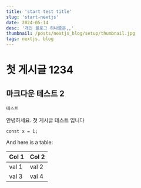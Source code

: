 ```yaml
---
title: 'start test title'
slug: 'start-nextjs'
date: 2024-05-14
desc: '개인 블로그 하나쯤은,,'
thumbnail: /posts/nextjs_blog/setup/thumbnail.jpg
tags: nextjs, blog
---
```


# 첫 게시글 1234

## 마크다운 테스트 2

`테스트`

안녕하세요. 첫 게시글 테스트 입니다

```
const x = 1;
```

And here is a table:

| Col 1 | Col 2 |
| ----- | ----- |
| val 1 | val 2 |
| val 3 | val 4 |
